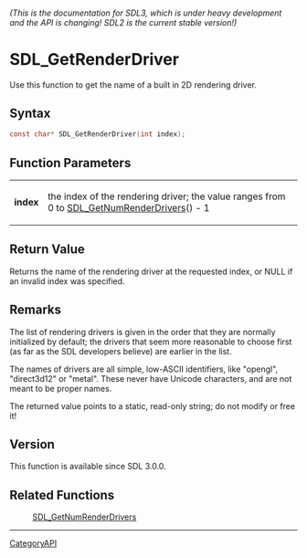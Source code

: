 ====== (This is the documentation for SDL3, which is under heavy development and the API is changing! SDL2 is the current stable version!) ======
= SDL_GetRenderDriver =

Use this function to get the name of a built in 2D rendering driver.

== Syntax ==

<syntaxhighlight lang='c'>
const char* SDL_GetRenderDriver(int index);
</syntaxhighlight>

== Function Parameters ==

{|
|'''index'''
|the index of the rendering driver; the value ranges from 0 to [[SDL_GetNumRenderDrivers]]() - 1
|}

== Return Value ==

Returns the name of the rendering driver at the requested index, or NULL if
an invalid index was specified.

== Remarks ==

The list of rendering drivers is given in the order that they are normally
initialized by default; the drivers that seem more reasonable to choose
first (as far as the SDL developers believe) are earlier in the list.

The names of drivers are all simple, low-ASCII identifiers, like "opengl",
"direct3d12" or "metal". These never have Unicode characters, and are not
meant to be proper names.

The returned value points to a static, read-only string; do not modify or
free it!

== Version ==

This function is available since SDL 3.0.0.

== Related Functions ==

:[[SDL_GetNumRenderDrivers]]

----
[[CategoryAPI]]


